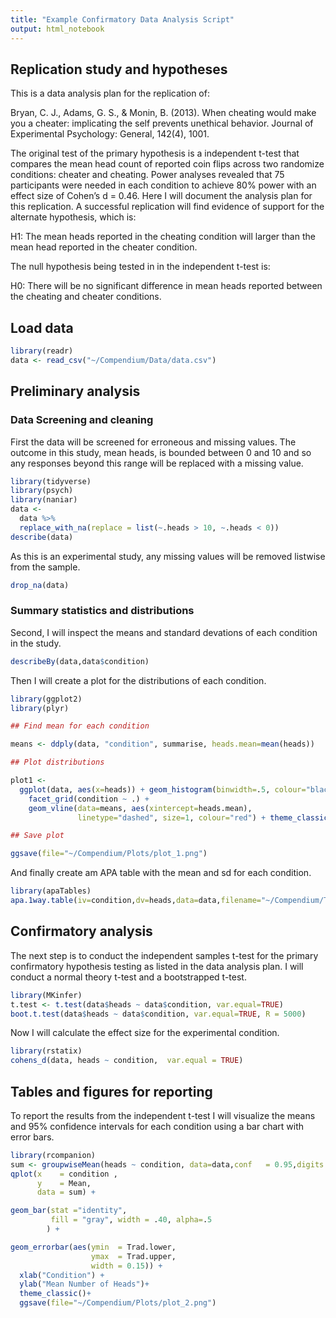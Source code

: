 ```yaml
---
title: "Example Confirmatory Data Analysis Script"
output: html_notebook
---
```


## Replication study and hypotheses

This is a data analysis plan for the replication of:

Bryan, C. J., Adams, G. S., & Monin, B. (2013). When cheating would make you a cheater: implicating the self prevents unethical behavior. Journal of Experimental Psychology: General, 142(4), 1001.

The original test of the primary hypothesis is a independent t-test that compares the mean head count of reported coin flips across two randomize conditions: cheater and cheating. Power analyses revealed that 75 participants were needed in each condition to achieve 80% power with an effect size of Cohen's d = 0.46. Here I will document the analysis plan for this replication. A successful replication will find evidence of support for the alternate hypothesis, which is:

H1: The mean heads reported in the cheating condition will larger than the mean head reported in the cheater condition.  

The null hypothesis being tested in in the independent t-test is:

H0: There will be no significant difference in mean heads reported between the cheating and cheater conditions.

## Load data

```r
library(readr)
data <- read_csv("~/Compendium/Data/data.csv")
```

## Preliminary analysis

### Data Screening and cleaning

First the data will be screened for erroneous and missing values. The outcome in this study, mean heads, is bounded between 0 and 10 and so any responses beyond this range will be replaced with a missing value.

```r
library(tidyverse)
library(psych)
library(naniar)
data <-
  data %>%
  replace_with_na(replace = list(~.heads > 10, ~.heads < 0)) 
describe(data)
```

As this is an experimental study, any missing values will be removed listwise from the sample.

```r
drop_na(data) 
```

### Summary statistics and distributions

Second, I will inspect the means and standard devations of each condition in the study.

```r
describeBy(data,data$condition)
```

Then I will create a plot for the distributions of each condition.

```r
library(ggplot2)
library(plyr)

## Find mean for each condition

means <- ddply(data, "condition", summarise, heads.mean=mean(heads))

## Plot distributions

plot1 <-
  ggplot(data, aes(x=heads)) + geom_histogram(binwidth=.5, colour="black", fill="white") + 
    facet_grid(condition ~ .) +
    geom_vline(data=means, aes(xintercept=heads.mean),
               linetype="dashed", size=1, colour="red") + theme_classic() +

## Save plot

ggsave(file="~/Compendium/Plots/plot_1.png")
```

And finally create am APA table with the mean and sd for each condition.

```r
library(apaTables)
apa.1way.table(iv=condition,dv=heads,data=data,filename="~/Compendium/Tables/table_1.doc",table.number = 1)
```


## Confirmatory analysis

The next step is to conduct the independent samples t-test for the primary confirmatory hypothesis testing as listed in the data analysis plan. I will conduct a normal theory t-test and a bootstrapped t-test.

```r
library(MKinfer)
t.test <- t.test(data$heads ~ data$condition, var.equal=TRUE)
boot.t.test(data$heads ~ data$condition, var.equal=TRUE, R = 5000)
```

Now I will calculate the effect size for the experimental condition.

```r
library(rstatix)
cohens_d(data, heads ~ condition,  var.equal = TRUE)
```

## Tables and figures for reporting 

To report the results from the independent t-test I will visualize the means and 95% confidence intervals for each condition using a bar chart with error bars.

```r
library(rcompanion)
sum <- groupwiseMean(heads ~ condition, data=data,conf   = 0.95,digits = 3)
qplot(x    = condition ,
      y    = Mean,
      data = sum) +

geom_bar(stat ="identity",
         fill = "gray", width = .40, alpha=.5
        ) +

geom_errorbar(aes(ymin  = Trad.lower,
                  ymax  = Trad.upper,
                  width = 0.15)) +
  xlab("Condition") +
  ylab("Mean Number of Heads")+
  theme_classic()+
  ggsave(file="~/Compendium/Plots/plot_2.png")
```
